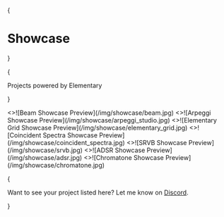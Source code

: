 
{<h1 className="mt-10 mb-4 text-center text-[2.5rem] font-bold tracking-tight">Showcase</h1>}

{<p className="mb-16 text-center text-lg text-gray-500 dark:text-gray-400">Projects powered by Elementary</p>}


<Cards>
  <Card image title="Lunacy Audio Beam" href="https://lunacy.audio/products/beam/" target="_blank">
    <>![Beam Showcase Preview](/img/showcase/beam.jpg)</>
  </Card>
  <Card image title="Arpeggi Studio" href="https://arpeggi.io/studio-landing" target="_blank">
    <>![Arpeggi Showcase Preview](/img/showcase/arpeggi_studio.jpg)</>
  </Card>
  <Card image title="Elementary Grid" href="https://teetow.com/elementary_grid/" target="_blank">
    <>![Elementary Grid Showcase Preview](/img/showcase/elementary_grid.jpg)</>
  </Card>
  <Card image title="Coincident Spectra" href="https://coincident-spectra.fission.app/" target="_blank">
    <>![Coincident Spectra Showcase Preview](/img/showcase/coincident_spectra.jpg)</>
  </Card>
  <Card image title="SRVB" href="https://github.com/elemaudio/srvb" target="_blank">
    <>![SRVB Showcase Preview](/img/showcase/srvb.jpg)</>
  </Card>
  <Card image title="ADSR" href="https://adsr.vercel.app/" target="_blank">
    <>![ADSR Showcase Preview](/img/showcase/adsr.jpg)</>
  </Card>
  <Card image title="Chromatone" href="https://chromatone.center/" target="_blank">
    <>![Chromatone Showcase Preview](/img/showcase/chromatone.jpg)</>
  </Card>
</Cards>

{<p className="py-16 text-center text-md text-gray-500 dark:text-gray-400">Want to see your project listed here? Let me know on <a href="https://discord.gg/xSu9JjHwYc" target="_blank">Discord</a>.</p>}
